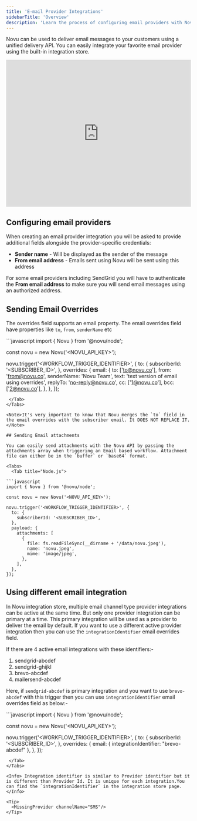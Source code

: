 ```yaml
---
title: 'E-mail Provider Integrations'
sidebarTitle: 'Overview'
description: 'Learn the process of configuring email providers with Novu'
---
```



Novu can be used to deliver email messages to your customers using a unified delivery API. You can easily integrate your favorite email provider using the built-in integration store.

<iframe src="https://www.loom.com/embed/dbe39c7fc0aa42c8b39bea73d8aee9a4" width="100%" height="400px" frameBorder="0" allowFullScreen></iframe>

## Configuring email providers

When creating an email provider integration you will be asked to provide additional fields alongside the provider-specific credentials:

- **Sender name** - Will be displayed as the sender of the message
- **From email address** - Emails sent using Novu will be sent using this address

For some email providers including SendGrid you will have to authenticate the **From email address** to make sure you will send email messages using an authorized address.

## Sending Email Overrides

The overrides field supports an email property. The email overrides field have properties like `to`, `from`, `senderName` etc

<Tabs>
  <Tab title="Node.js">
```javascript
import { Novu } from '@novu/node';

const novu = new Novu('<NOVU_API_KEY>');

novu.trigger('<WORKFLOW_TRIGGER_IDENTIFIER>', {
  to: {
    subscriberId: '<SUBSCRIBER_ID>',
  },
  overrides: {
    email: {
      to: ['to@novu.co'],
      from: 'from@novu.co',
      senderName: 'Novu Team',
      text: 'text version of email using overrides',
      replyTo: 'no-reply@novu.co',
      cc: ['1@novu.co'],
      bcc: ['2@novu.co'],
    },
  },
});
```
 </Tab>
</Tabs>

<Note>It's very important to know that Novu merges the `to` field in the email overrides with the subscriber email. It DOES NOT REPLACE IT.</Note>

## Sending Email attachments

You can easily send attachments with the Novu API by passing the attachments array when triggering an Email based workflow. Attachment file can either be in the `buffer` or `base64` format.

<Tabs>
  <Tab title="Node.js">

```javascript
import { Novu } from '@novu/node';

const novu = new Novu('<NOVU_API_KEY>');

novu.trigger('<WORKFLOW_TRIGGER_IDENTIFIER>', {
  to: {
    subscriberId: '<SUBSCRIBER_ID>',
  },
  payload: {
    attachments: [
      {
        file: fs.readFileSync(__dirname + '/data/novu.jpeg'),
        name: 'novu.jpeg',
        mime: 'image/jpeg',
      },
    ],
  },
});
```
  </Tab>
</Tabs>

## Using different email integration

In Novu integration store, multiple email channel type provider integrations can be active at the same time. But only one  provider integration can be primary at a time. This primary integration will be used as a provider to deliver the email by default. If you want to use a different active provider integration then you can use the `integrationIdentifier` email overrides field.

If there are 4 active email integrations with these identifiers:-
1. sendgrid-abcdef
2. sendgrid-ghijkl
3. brevo-abcdef
4. mailersend-abcdef

Here, if `sendgrid-abcdef` is primary integration and you want to use `brevo-abcdef` with this trigger then you can use `integrationIdentifier` email overrides field as below:-

<Tabs>
  <Tab title="Node.js">
```javascript
import { Novu } from '@novu/node';

const novu = new Novu('<NOVU_API_KEY>');

novu.trigger('<WORKFLOW_TRIGGER_IDENTIFIER>', {
  to: {
    subscriberId: '<SUBSCRIBER_ID>',
  },
  overrides: {
    email: {
      integrationIdentifier: "brevo-abcdef"
    },
  },
});
```
 </Tab>
</Tabs>

<Info> Integration identifier is similar to Provider identifier but it is different than Provider Id. It is unique for each integration.You can find the `integrationIdentifier` in the integration store page.  </Info>

<Tip>
  <MissingProvider channelName="SMS"/>
</Tip>
